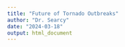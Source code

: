 ```yaml
---
title: "Future of Tornado Outbreaks"
author: "Dr. Searcy"
date: "2024-03-18"
output: html_document
---
```


